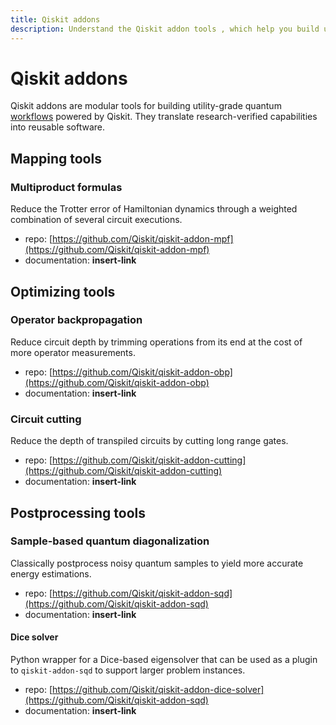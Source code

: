 ```yaml
---
title: Qiskit addons
description: Understand the Qiskit addon tools , which help you build utility-grade quantum workflows.
---
```


# Qiskit addons

Qiskit addons are modular tools for building utility-grade quantum [workflows](/intro-to-patterns) powered by Qiskit. They translate research-verified capabilities into reusable software.


## Mapping tools

### Multiproduct formulas

Reduce the Trotter error of Hamiltonian dynamics through a weighted combination of several circuit executions.

- repo: [https://github.com/Qiskit/qiskit-addon-mpf](https://github.com/Qiskit/qiskit-addon-mpf)
- documentation: **insert-link**

## Optimizing tools

### Operator backpropagation

Reduce circuit depth by trimming operations from its end at the cost of more operator measurements.

- repo: [https://github.com/Qiskit/qiskit-addon-obp](https://github.com/Qiskit/qiskit-addon-obp)
- documentation: **insert-link**

### Circuit cutting

Reduce the depth of transpiled circuits by cutting long range gates.

- repo: [https://github.com/Qiskit/qiskit-addon-cutting](https://github.com/Qiskit/qiskit-addon-cutting)
- documentation: **insert-link**

## Postprocessing tools

### Sample-based quantum diagonalization

Classically postprocess noisy quantum samples to yield more accurate energy estimations.

- repo: [https://github.com/Qiskit/qiskit-addon-sqd](https://github.com/Qiskit/qiskit-addon-sqd)
- documentation: **insert-link**

#### Dice solver

Python wrapper for a Dice-based eigensolver that can be used as a plugin to `qiskit-addon-sqd` to support larger problem instances.

- repo: [https://github.com/Qiskit/qiskit-addon-dice-solver](https://github.com/Qiskit/qiskit-addon-sqd)
- documentation: **insert-link**